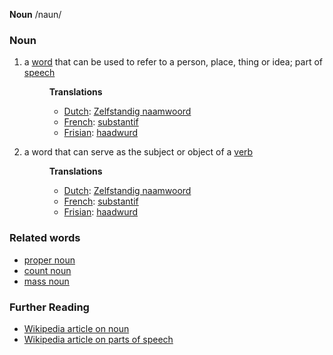 '''Noun''' /naun/

===Noun===
# a [[word]] that can be used to refer to a person, place, thing or idea; part of [[speech]]
#:'''Translations'''
#:*[[Dutch]]: [[Zelfstandig naamwoord]]
#:*[[French]]: [[substantif]]
#:*[[Frisian]]: [[haadwurd]]
# a word that can serve as the subject or object of a [[verb]]
#:'''Translations'''
#:*[[Dutch]]: [[Zelfstandig naamwoord]]
#:*[[French]]: [[substantif]]
#:*[[Frisian]]: [[haadwurd]]

===Related words===
* [[proper noun]]
* [[count noun]]
* [[mass noun]]

===Further Reading===
* [[w:noun|Wikipedia article on noun]]
* [[w:Part of speech|Wikipedia article on parts of speech]]